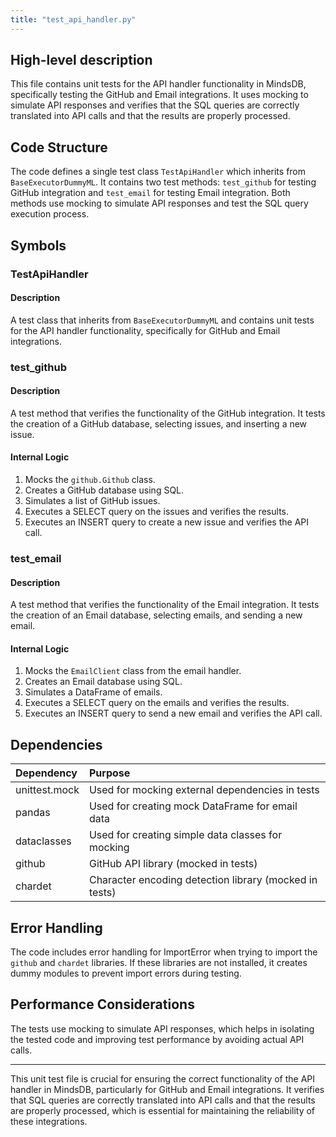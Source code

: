 ```yaml
---
title: "test_api_handler.py"
---
```


## High-level description
This file contains unit tests for the API handler functionality in MindsDB, specifically testing the GitHub and Email integrations. It uses mocking to simulate API responses and verifies that the SQL queries are correctly translated into API calls and that the results are properly processed.

## Code Structure
The code defines a single test class `TestApiHandler` which inherits from `BaseExecutorDummyML`. It contains two test methods: `test_github` for testing GitHub integration and `test_email` for testing Email integration. Both methods use mocking to simulate API responses and test the SQL query execution process.

## Symbols

### TestApiHandler
#### Description
A test class that inherits from `BaseExecutorDummyML` and contains unit tests for the API handler functionality, specifically for GitHub and Email integrations.

### test_github
#### Description
A test method that verifies the functionality of the GitHub integration. It tests the creation of a GitHub database, selecting issues, and inserting a new issue.

#### Internal Logic
1. Mocks the `github.Github` class.
2. Creates a GitHub database using SQL.
3. Simulates a list of GitHub issues.
4. Executes a SELECT query on the issues and verifies the results.
5. Executes an INSERT query to create a new issue and verifies the API call.

### test_email
#### Description
A test method that verifies the functionality of the Email integration. It tests the creation of an Email database, selecting emails, and sending a new email.

#### Internal Logic
1. Mocks the `EmailClient` class from the email handler.
2. Creates an Email database using SQL.
3. Simulates a DataFrame of emails.
4. Executes a SELECT query on the emails and verifies the results.
5. Executes an INSERT query to send a new email and verifies the API call.

## Dependencies
| Dependency | Purpose |
|:-----------|:--------|
| unittest.mock | Used for mocking external dependencies in tests |
| pandas | Used for creating mock DataFrame for email data |
| dataclasses | Used for creating simple data classes for mocking |
| github | GitHub API library (mocked in tests) |
| chardet | Character encoding detection library (mocked in tests) |

## Error Handling
The code includes error handling for ImportError when trying to import the `github` and `chardet` libraries. If these libraries are not installed, it creates dummy modules to prevent import errors during testing.

## Performance Considerations
The tests use mocking to simulate API responses, which helps in isolating the tested code and improving test performance by avoiding actual API calls.

---

This unit test file is crucial for ensuring the correct functionality of the API handler in MindsDB, particularly for GitHub and Email integrations. It verifies that SQL queries are correctly translated into API calls and that the results are properly processed, which is essential for maintaining the reliability of these integrations.